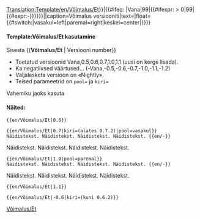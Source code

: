 <noinclude>[[Translation:Template/en/Võimalus/Et]]</noinclude><includeonly>{{en/VersionBox|{{#ifeq: {{{1|}}}|Vana|0|{{#ifexpr: {{{1|}}} < 0|0|{{{1|}}}}}}}|{{#ifeq: {{{1|}}}|Vana|99|{{#ifexpr: {{{1|}}} > 0|99|{{#expr:-{{{1|}}}}}}}}}||caption=Võimalus versiooniti|text={{{kiri|}}}|float={{#switch:{{{pool|}}}|vasakul=left|paremal=right|keskel=center|}}}}</includeonly><noinclude>

====Template:Võimalus/Et kasutamine====
Sisesta <nowiki>{{</nowiki>'''Võimalus/Et'''<nowiki> | Versiooni number}}</nowiki>
*Toetatud versioonid Vana,0.5,0.6,0.7,1.0,1.1 (uusi on kerge lisada).
*Ka negatiivsed väärtused... (-Vana,-0.5,-0.6,-0.7,-1.0,-1.1,-1.2)
*Väljalasketa versioon on «Nightly».
*Teised parameetrid on <code>pool=</code> ja <code>kiri=</code>
Vahemiku jaoks kasuta {{s|Võimaluse_vahemik/Et}}

====Näited:====
<pre>{{en/Võimalus/Et|0.6}}</pre>
{{en/Võimalus/Et|0.6}}
<pre>{{en/Võimalus/Et|0.7|kiri=(alates 0.7.2)|pool=vasakul}}
Näidistekst. Näidistekst. Näidistekst. Näidistekst. {{en/-}}</pre>
{{en/Võimalus/Et|0.7|kiri=(alates 0.7.2)|pool=vasakul}}
Näidistekst. Näidistekst. Näidistekst. Näidistekst. {{en/-}}
<pre>{{en/Võimalus/Et|1.0|pool=paremal}}
Näidistekst. Näidistekst. Näidistekst. Näidistekst. {{en/-}}</pre>
{{en/Võimalus/Et|1.0|pool=paremal}}
Näidistekst. Näidistekst. Näidistekst. Näidistekst. {{en/-}}
<pre>{{en/Võimalus/Et|1.1}}</pre>
{{en/Võimalus/Et|1.1}}
<pre>{{en/Võimalus/Et|-0.6|kiri=(kuni 0.6.2)}}</pre>
{{en/Võimalus/Et|-0.6|kiri=(kuni 0.6.2)}}


[[Category:en/Mallid/Et|Võimalus/Et]]
</noinclude>